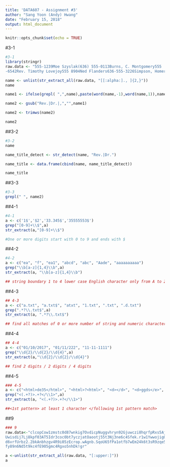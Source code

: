 ---
title: 'DATA607 - Assignment #3'
author: "Sang Yoon (Andy) Hwang"
date: "February 15, 2018"
output: html_document
---

```{r setup, include=FALSE}
knitr::opts_chunk$set(echo = TRUE)
```

#3-1

```{r 3-1}
#3-1
library(stringr)
raw.data <- "555-1239Moe Szyslak(636) 555-0113Burns, C. Montgomery555
-6542Rev. Timothy Lovejoy555 8904Ned Flanders636-555-3226Simpson, Homer5553642Dr. Julius Hibbert"

name <- unlist(str_extract_all(raw.data, "[[:alpha:]., ]{2,}"))
name

name1 <- ifelse(grepl( ",",name),paste(word(name,-1),word(name,1)),name)

name2 <- gsub("Rev.|Dr.|,","",name1)

name2 <- trimws(name2)

name2

```

##3-2

```{r 3-2}
#3-2
name

name_title_detect <- str_detect(name, "Rev.|Dr.")

name_title <- data.frame(cbind(name, name_title_detect))

name_title
```

##3-3

```{r 3-3}
#3-3
grepl(" ", name2)
```

##4-1

```{r 4-1}
#4-1
a <- c('1$','$2','33.345$','35555553$')
grep("[0-9]+\\$",a)
str_extract(a,"[0-9]+\\$")

#One or more digits start with 0 to 9 and ends with $
```

##4-2

```{r 4-2}
#4-2
a <- c("ea", "f", "ea1", "abcd", "abc", "Aade", "aaaaaaaaaa")
grep("\\b[a-z]{1,4}\\b",a)
str_extract(a, "\\b[a-z]{1,4}\\b")

## string boundary 1 to 4 lower case English character only from A to Z
```

##4-3

```{r 4-3}
## 4-3
a <- c("a.txt", "a.txt$", "atxt", "1.txt", ".txt", ".d.txt")
grep(".*?\\.txt$",a)
str_extract(a, ".*?\\.txt$")

## find all matches of 0 or more number of string and numeric characters that end with .txt
```

##4-4

```{r 4-4}
## 4-4
a <- c("01/10/2017", "01/11/222", "11-11-1111")
grep("\\d{2}/\\d{2}/\\d{4}",a)
str_extract(a,"\\d{2}/\\d{2}/\\d{4}")

## find 2 digits / 2 digits / 4 digits
```

##4-5

```{r 4-5}
### 4-5
a <- c("<html>de35</html>", "<html>?<html>", "<d></d>", "<d>ggds</e>", "<44>?</44>")
grep("<(.+?)>.+?</\\1>",a)
str_extract(a, "<(.+?)>.+?</\\1>")

##<1st pattern> at least 1 character </following 1st pattern match>
```

##9

```{r 9}
### 9
raw.data<-"clcopCow1zmstc0d87wnkig7OvdicpNuggvhryn92Gjuwczi8hqrfpRxs5Aj5dwpn0Tanwo
Uwisdij7Lj8kpf03AT5Idr3coc0bt7yczjatOaootj55t3Nj3ne6c4Sfek.r1w1YwwojigO
d6vrfUrbz2.2bkAnbhzgv4R9i05zEcrop.wAgnb.SqoU65fPa1otfb7wEm24k6t3sR9zqe5
fy89n6Nd5t9kc4fE905gmc4Rgxo5nhDk!gr"

a <-unlist(str_extract_all(raw.data, "[:upper:]"))
a
```